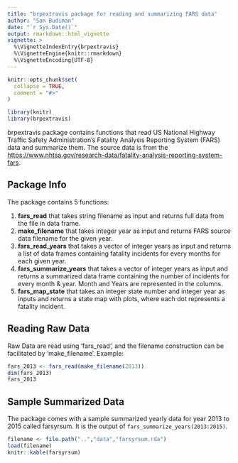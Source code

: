 ```yaml
---
title: "brpextravis package for reading and summarizing FARS data"
author: "San Budiman"
date: "`r Sys.Date()`"
output: rmarkdown::html_vignette
vignette: >
  %\VignetteIndexEntry{brpextravis}
  %\VignetteEngine{knitr::rmarkdown}
  %\VignetteEncoding{UTF-8}
---
```


```r
knitr::opts_chunk$set(
  collapse = TRUE,
  comment = "#>"
)
```
```r
library(knitr)
library(brpextravis)
```

brpextravis package contains functions that read US National Highway Traffic Safety Administration's Fatality Analysis Reporting System (FARS) data and summarize them. The source data is from the [https://www.nhtsa.gov/research-data/fatality-analysis-reporting-system-fars](https://www.nhtsa.gov/research-data/fatality-analysis-reporting-system-fars).


## Package Info

The package contains 5 functions:

1. **fars_read** that takes string filename as input and returns full data from the file in data frame.
2. **make_filename** that takes integer year as input and returns FARS source data filename for the given year.
3. **fars_read_years** that takes a vector of integer years as input and returns a list of data frames containing fatality incidents for every months for each given year.
4. **fars_summarize_years** that takes a vector of integer years as input and returns a summarized data frame containing the number of incidents for every month & year. Month and Years are represented in the columns.
5. **fars_map_state** that takes an integer state number and integer year as inputs and returns a state map with plots, where each dot represents a fatality incident.

## Reading Raw Data

Raw Data are read using 'fars_read', and the filename construction can be facilitated by 'make_filename'.
Example:
```r
fars_2013 <- fars_read(make_filename(2013)) 
dim(fars_2013)
fars_2013
```

## Sample Summarized Data

The package comes with a sample summarized yearly data for year 2013 to 2015 called farsyrsum. It is the output of `fars_summarize_years(2013:2015)`.

```r
filename <- file.path("..","data","farsyrsum.rda")
load(filename)
knitr::kable(farsyrsum)
```



